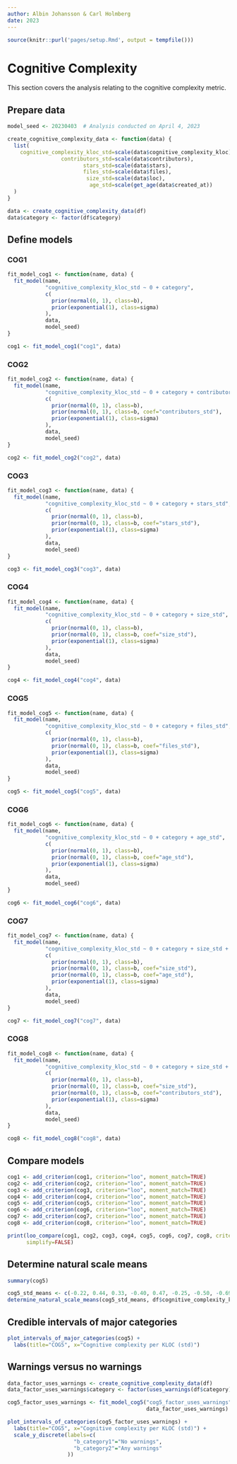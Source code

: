 ```yaml
---
author: Albin Johansson & Carl Holmberg
date: 2023
---
```


```r
source(knitr::purl('pages/setup.Rmd', output = tempfile()))
```

# Cognitive Complexity

This section covers the analysis relating to the cognitive complexity metric.

## Prepare data

```r
model_seed <- 20230403  # Analysis conducted on April 4, 2023

create_cognitive_complexity_data <- function(data) {
  list(
    cognitive_complexity_kloc_std=scale(data$cognitive_complexity_kloc),
                 contributors_std=scale(data$contributors),
                        stars_std=scale(data$stars),
                        files_std=scale(data$files),
                         size_std=scale(data$loc),
                          age_std=scale(get_age(data$created_at))
  )
}

data <- create_cognitive_complexity_data(df)
data$category <- factor(df$category)
```

## Define models

### COG1

```r
fit_model_cog1 <- function(name, data) {
  fit_model(name,
            "cognitive_complexity_kloc_std ~ 0 + category",
            c(
              prior(normal(0, 1), class=b),
              prior(exponential(1), class=sigma)
            ),
            data,
            model_seed)
}

cog1 <- fit_model_cog1("cog1", data)
```

### COG2

```r
fit_model_cog2 <- function(name, data) {
  fit_model(name,
            "cognitive_complexity_kloc_std ~ 0 + category + contributors_std",
            c(
              prior(normal(0, 1), class=b),
              prior(normal(0, 1), class=b, coef="contributors_std"),
              prior(exponential(1), class=sigma)
            ),
            data,
            model_seed)
}

cog2 <- fit_model_cog2("cog2", data)
```

### COG3

```r
fit_model_cog3 <- function(name, data) {
  fit_model(name,
            "cognitive_complexity_kloc_std ~ 0 + category + stars_std",
            c(
              prior(normal(0, 1), class=b),
              prior(normal(0, 1), class=b, coef="stars_std"),
              prior(exponential(1), class=sigma)
            ),
            data,
            model_seed)
}

cog3 <- fit_model_cog3("cog3", data)
```

### COG4

```r
fit_model_cog4 <- function(name, data) {
  fit_model(name,
            "cognitive_complexity_kloc_std ~ 0 + category + size_std",
            c(
              prior(normal(0, 1), class=b),
              prior(normal(0, 1), class=b, coef="size_std"),
              prior(exponential(1), class=sigma)
            ),
            data,
            model_seed)
}

cog4 <- fit_model_cog4("cog4", data)
```

### COG5

```r
fit_model_cog5 <- function(name, data) {
  fit_model(name,
            "cognitive_complexity_kloc_std ~ 0 + category + files_std",
            c(
              prior(normal(0, 1), class=b),
              prior(normal(0, 1), class=b, coef="files_std"),
              prior(exponential(1), class=sigma)
            ),
            data,
            model_seed)
}

cog5 <- fit_model_cog5("cog5", data)
```

### COG6

```r
fit_model_cog6 <- function(name, data) {
  fit_model(name,
            "cognitive_complexity_kloc_std ~ 0 + category + age_std",
            c(
              prior(normal(0, 1), class=b),
              prior(normal(0, 1), class=b, coef="age_std"),
              prior(exponential(1), class=sigma)
            ),
            data,
            model_seed)
}

cog6 <- fit_model_cog6("cog6", data)
```

### COG7

```r
fit_model_cog7 <- function(name, data) {
  fit_model(name,
            "cognitive_complexity_kloc_std ~ 0 + category + size_std + age_std",
            c(
              prior(normal(0, 1), class=b),
              prior(normal(0, 1), class=b, coef="size_std"),
              prior(normal(0, 1), class=b, coef="age_std"),
              prior(exponential(1), class=sigma)
            ),
            data,
            model_seed)
}

cog7 <- fit_model_cog7("cog7", data)
```

### COG8

```r
fit_model_cog8 <- function(name, data) {
  fit_model(name,
            "cognitive_complexity_kloc_std ~ 0 + category + size_std + contributors_std",
            c(
              prior(normal(0, 1), class=b),
              prior(normal(0, 1), class=b, coef="size_std"),
              prior(normal(0, 1), class=b, coef="contributors_std"),
              prior(exponential(1), class=sigma)
            ),
            data,
            model_seed)
}

cog8 <- fit_model_cog8("cog8", data)
```

## Compare models

```r
cog1 <- add_criterion(cog1, criterion="loo", moment_match=TRUE)
cog2 <- add_criterion(cog2, criterion="loo", moment_match=TRUE)
cog3 <- add_criterion(cog3, criterion="loo", moment_match=TRUE)
cog4 <- add_criterion(cog4, criterion="loo", moment_match=TRUE)
cog5 <- add_criterion(cog5, criterion="loo", moment_match=TRUE)
cog6 <- add_criterion(cog6, criterion="loo", moment_match=TRUE)
cog7 <- add_criterion(cog7, criterion="loo", moment_match=TRUE)
cog8 <- add_criterion(cog8, criterion="loo", moment_match=TRUE)

print(loo_compare(cog1, cog2, cog3, cog4, cog5, cog6, cog7, cog8, criterion="loo"),
      simplify=FALSE)
```

## Determine natural scale means

```r
summary(cog5)

cog5_std_means <- c(-0.22, 0.44, 0.33, -0.40, 0.47, -0.25, -0.50, -0.69, -0.04, 0.42, -0.67)
determine_natural_scale_means(cog5_std_means, df$cognitive_complexity_kloc)
```

## Credible intervals of major categories

```r
plot_intervals_of_major_categories(cog5) +
  labs(title="COG5", x="Cognitive complexity per KLOC (std)")
```

## Warnings versus no warnings

```r
data_factor_uses_warnings <- create_cognitive_complexity_data(df)
data_factor_uses_warnings$category <- factor(uses_warnings(df$category))

cog5_factor_uses_warnings <- fit_model_cog5("cog5_factor_uses_warnings",
                                            data_factor_uses_warnings)

plot_intervals_of_categories(cog5_factor_uses_warnings) +
  labs(title="COG5", x="Cognitive complexity per KLOC (std)") +
  scale_y_discrete(labels=c(
                     "b_category1"="No warnings",
                     "b_category2"="Any warnings"
                   ))
```
